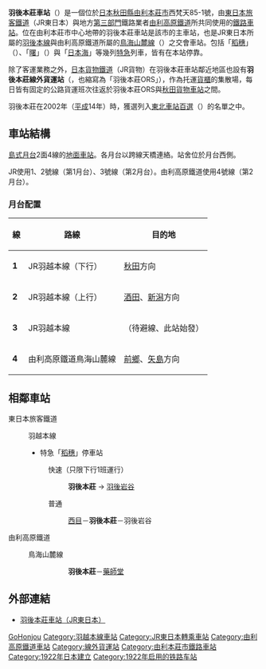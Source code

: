 {{NoteTA|1 = zh:羽後本莊車站; zh-cn:羽后本庄站; zh-tw:羽後本莊車站; zh-hk:羽後本莊站; }}
{{日本車站資訊
|公司色 = grey
|文字色 =
|站名 = 羽後本莊站
|圖片 = Ugo-Honjo Station 20210805.jpg
|pxl =
|圖片說明 = 站舍（2021年8月5日）
|日文原名 = 羽後本荘
|平假名 = うごほんじょう
|羅馬拼音 = Ugo-Honjō
|電報略號 = ホン
|所屬公司 = [[東日本旅客鐵道|東日本旅客鐵道]]（JR東日本）<br />[[由利高原鐵道|由利高原鐵道]]
|所在地 = [[秋田縣|秋田縣]][[由利本莊市|由利本莊市]]西梵天85-1
|啟用年月日 = 1922年（[[大正|大正]]11年）6月30日
|車站構造 = [[地面車站|地面車站]]
|月台配置 = 2面4線
|廢站年月日 =
|乘客人數 = 1,225
|統計年度 = 2015年
|停站路線數 = 2
|所屬路線1 = {{Color|#16c0e9|■}}[[羽越本線|羽越本線]]（JR東日本）
|前一站1 = [[西目站|西目]]
|前一站距離1 = 5.8
|後一站距離1 = 7.1
|後一站1 = [[羽後岩谷站|羽後岩谷]]
|距離1 = 228.9
|起點站1 = [[新津站|新津]]
|所屬路線2 = {{Color|#FF4500|■}}[[鳥海山麓線|鳥海山麓線]]
|後一站距離2 = 2.2
|後一站2 = [[藥師堂站_(秋田縣)|藥師堂]]
|距離2 = 0.0
|起點站2 = 羽後本莊
|備註 = 共同使用站<br />JR東日本：直營站（管理站）<br />JR東日本：設有[[綠窗口|綠窗口]]
|全寬備註 =
}}
'''羽後本莊車站'''（{{jpn|j=羽後本荘駅|hg=うごほんじょうえき|rm=Ugo-honjō eki|f=y}}）是一個位於[[日本|日本]][[秋田縣|秋田縣]][[由利本莊市|由利本莊市]]西梵天85-1號，由[[東日本旅客鐵道|東日本旅客鐵道]]（JR東日本）與地方[[第三部門|第三部門]]鐵路業者[[由利高原鐵道|由利高原鐵道]]所共同使用的[[鐵路車站|鐵路車站]]。位在由利本莊市中心地帶的羽後本莊車站是該市的主車站，也是JR東日本所屬的[[羽後本線|羽後本線]]與由利高原鐵道所屬的[[鳥海山麓線|鳥海山麓線]]（{{lang|ja|鳥海山ろく線}}）之交會車站。包括「[[稻穗號列車|稻穗]]」（{{lang|ja|いなほ}}）、「[[曙號列車|曙]]」（{{lang|ja|あけぼの}}）與「[[日本海號列車|日本海]]」等幾列[[特急|特急]]列車，皆有在本站停靠。

除了客運業務之外，[[日本貨物鐵道|日本貨物鐵道]]（JR貨物）在羽後本莊車站鄰近地區也設有'''羽後本莊線外貨運站'''（{{lang|ja|羽後本荘オフレールステーション}}，也縮寫為「羽後本莊ORS」），作為托運[[貨櫃|貨櫃]]的集散場，每日皆有固定的公路貨運班次往返於羽後本莊ORS與[[秋田貨物車站|秋田貨物車站]]之間。

羽後本莊在2002年（[[平成|平成]]14年）時，獲選列入[[東北車站百選|東北車站百選]]（{{lang|ja|東北の駅百選}}）的名單之中。
== 車站結構 ==
[[島式月台|島式月台]]2面4線的[[地面車站|地面車站]]。各月台以跨線天橋連絡。站舍位於月台西側。

JR使用1、2號線（第1月台）、3號線（第2月台）。由利高原鐵道使用4號線（第2月台）。
=== 月台配置 ===
{| class=wikitable
|-
!線!!路線!!目的地
|-
|'''1'''
|{{Color|#16c0e9|■}}JR羽越本線（下行）
|[[秋田站|秋田]]方向
|-
|'''2'''
|{{Color|#16c0e9|■}}JR羽越本線（上行）
|[[酒田站|酒田]]、[[新潟站|新潟]]方向
|-
|'''3'''
|{{Color|#16c0e9|■}}JR羽越本線
|（待避線、此站始發）
|-
|'''4'''
|{{Color|#FF4500|■}}由利高原鐵道鳥海山麓線
|[[前鄉站|前鄉]]、[[矢島站|矢島]]方向
|}

== 相鄰車站 ==
; 東日本旅客鐵道
: {{Color|#16c0e9|■}}羽越本線
:* 特急「[[稻穗號列車|稻穗]]」停車站
:: {{Color|red|□}}快速（只限下行1班運行）
::: '''羽後本莊''' → [[羽後岩谷站|羽後岩谷]]
:: {{Color|gray|■}}普通
::: [[西目站|西目]]－'''羽後本莊'''－羽後岩谷
; 由利高原鐵道
: {{Color|#FF4500|■}}鳥海山麓線
::: '''羽後本莊'''－[[藥師堂站_(秋田縣)|藥師堂]]

==外部連結==

* {{ja}}[http://www.jreast.co.jp/estation/station/info.aspx?StationCd=218 羽後本莊車站（JR東日本）] {{Wayback|url=http://www.jreast.co.jp/estation/station/info.aspx?StationCd=218 |date=20070930190356 }}

{{羽越本線}}
{{由利高原鐵道鳥海山麓線}}


{{DEFAULTSORT:Ugo-Honjo}}
[[Category:日本鐵路車站_U|GoHonjou]]
[[Category:羽越本線車站|Category:羽越本線車站]]
[[Category:JR東日本轉乘車站|Category:JR東日本轉乘車站]]
[[Category:由利高原鐵道車站|Category:由利高原鐵道車站]]
[[Category:線外貨運站|Category:線外貨運站]]
[[Category:由利本莊市鐵路車站|Category:由利本莊市鐵路車站]]
[[Category:1922年日本建立|Category:1922年日本建立]]
[[Category:1922年启用的铁路车站|Category:1922年启用的铁路车站]]